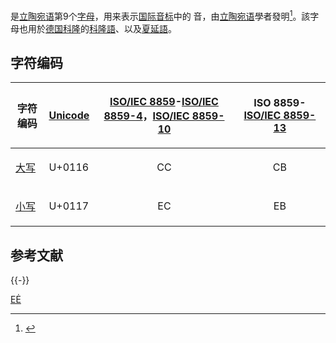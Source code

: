 {{Infobox alphabet|alphabet=拉丁|uuc=0116|ulc=0117}}
{{Unicode|'''Ė''', '''ė'''}} 是[[立陶宛语|立陶宛语]]第9个[[字母|字母]]，用来表示[[国际音标|国际音标]]中的 {{IPA|/eː/}} 音，由[[立陶宛语|立陶宛语]]學者{{link-en|丹尼尔·克莱因|Daniel Klein (grammarian)}}發明<ref>{{DOClink|[http://www.euro-languages.net/lithuania/upload/files/euro_languages_lt_25.doc The Lithuanian Language: Traditions and Trends, Giedrius Subačius]|1.5 MB}}</ref>。該字母也用於[[德国|德国]][[科隆|科隆]]的[[科隆語|科隆語]]、{{link-en|波塔瓦托米语|Potawatomi language}}以及[[夏延語|夏延語]]。

== 字符编码 ==
{| class="wikitable"
!字符编码!![[Unicode|Unicode]]!![[ISO/IEC_8859|ISO/IEC 8859]]-[[ISO/IEC_8859-4|ISO/IEC 8859-4]]，[[ISO/IEC_8859-10|ISO/IEC 8859-10]]!!ISO 8859-[[ISO/IEC_8859-13|ISO/IEC 8859-13]]
|-
|[[大寫字母|大写]] {{Unicode|Ė}}||U+0116||style="text-align:center;"|CC||style="text-align:center;"|CB
|-
|[[小寫字母|小写]] {{Unicode|ė}}||U+0117||style="text-align:center;"|EC||style="text-align:center;"|EB
|}

==参考文献==
{{reflist}}

{{-}}
{{Alphabet lt|width=90%}}
{{Latin alphabet}}
{{Derived letters E|state=collapsed}}

[[Category:衍生拉丁字母|EĖ]]